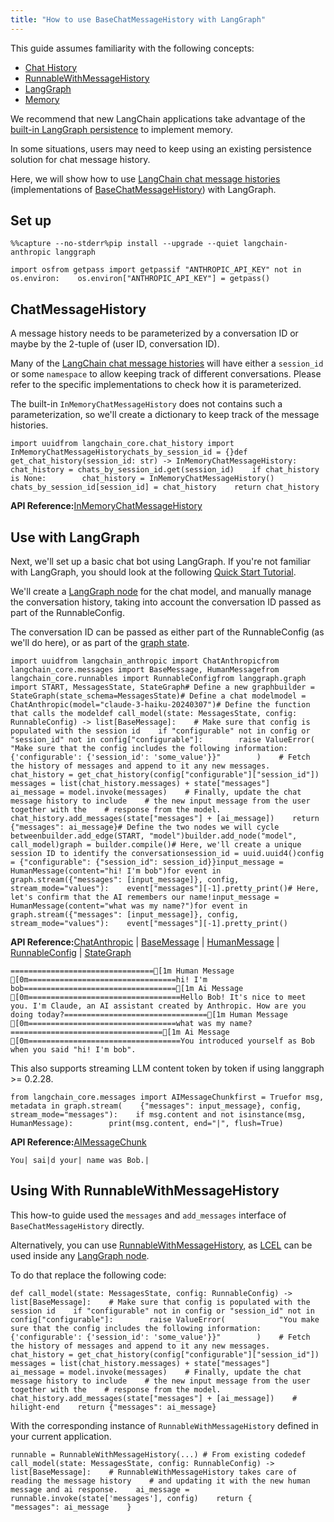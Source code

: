 ```yaml
---
title: "How to use BaseChatMessageHistory with LangGraph"
---
```


<Info>
  This guide assumes familiarity with the following concepts:

  * [Chat History](/oss/concepts/chat_history)
  * [RunnableWithMessageHistory](https://python.langchain.com/api_reference/core/runnables/langchain_core.runnables.history.RunnableWithMessageHistory.html)
  * [LangGraph](https://langchain-ai.github.io/langgraph/concepts/high_level/)
  * [Memory](https://langchain-ai.github.io/langgraph/concepts/agentic_concepts/#memory)
</Info>

We recommend that new LangChain applications take advantage of the [built-in LangGraph persistence](https://langchain-ai.github.io/langgraph/concepts/persistence/) to implement memory.

In some situations, users may need to keep using an existing persistence solution for chat message history.

Here, we will show how to use [LangChain chat message histories](https://python.langchain.com/oss/integrations/memory/) (implementations of [BaseChatMessageHistory](https://python.langchain.com/api_reference/core/chat_history/langchain_core.chat_history.BaseChatMessageHistory.html)) with LangGraph.

## Set up

```
%%capture --no-stderr%pip install --upgrade --quiet langchain-anthropic langgraph
```

```
import osfrom getpass import getpassif "ANTHROPIC_API_KEY" not in os.environ:    os.environ["ANTHROPIC_API_KEY"] = getpass()
```

## ChatMessageHistory

A message history needs to be parameterized by a conversation ID or maybe by the 2-tuple of (user ID, conversation ID).

Many of the [LangChain chat message histories](https://python.langchain.com/oss/integrations/memory/) will have either a `session_id` or some `namespace` to allow keeping track of different conversations. Please refer to the specific implementations to check how it is parameterized.

The built-in `InMemoryChatMessageHistory` does not contains such a parameterization, so we'll create a dictionary to keep track of the message histories.

```
import uuidfrom langchain_core.chat_history import InMemoryChatMessageHistorychats_by_session_id = {}def get_chat_history(session_id: str) -> InMemoryChatMessageHistory:    chat_history = chats_by_session_id.get(session_id)    if chat_history is None:        chat_history = InMemoryChatMessageHistory()        chats_by_session_id[session_id] = chat_history    return chat_history
```

**API Reference:**[InMemoryChatMessageHistory](https://python.langchain.com/api_reference/core/chat_history/langchain_core.chat_history.InMemoryChatMessageHistory.html)

## Use with LangGraph

Next, we'll set up a basic chat bot using LangGraph. If you're not familiar with LangGraph, you should look at the following [Quick Start Tutorial](https://langchain-ai.github.io/langgraph/tutorials/introduction/).

We'll create a [LangGraph node](https://langchain-ai.github.io/langgraph/concepts/low_level/#nodes) for the chat model, and manually manage the conversation history, taking into account the conversation ID passed as part of the RunnableConfig.

The conversation ID can be passed as either part of the RunnableConfig (as we'll do here), or as part of the [graph state](https://langchain-ai.github.io/langgraph/concepts/low_level/#state).

```
import uuidfrom langchain_anthropic import ChatAnthropicfrom langchain_core.messages import BaseMessage, HumanMessagefrom langchain_core.runnables import RunnableConfigfrom langgraph.graph import START, MessagesState, StateGraph# Define a new graphbuilder = StateGraph(state_schema=MessagesState)# Define a chat modelmodel = ChatAnthropic(model="claude-3-haiku-20240307")# Define the function that calls the modeldef call_model(state: MessagesState, config: RunnableConfig) -> list[BaseMessage]:    # Make sure that config is populated with the session id    if "configurable" not in config or "session_id" not in config["configurable"]:        raise ValueError(            "Make sure that the config includes the following information: {'configurable': {'session_id': 'some_value'}}"        )    # Fetch the history of messages and append to it any new messages.    chat_history = get_chat_history(config["configurable"]["session_id"])    messages = list(chat_history.messages) + state["messages"]    ai_message = model.invoke(messages)    # Finally, update the chat message history to include    # the new input message from the user together with the    # response from the model.    chat_history.add_messages(state["messages"] + [ai_message])    return {"messages": ai_message}# Define the two nodes we will cycle betweenbuilder.add_edge(START, "model")builder.add_node("model", call_model)graph = builder.compile()# Here, we'll create a unique session ID to identify the conversationsession_id = uuid.uuid4()config = {"configurable": {"session_id": session_id}}input_message = HumanMessage(content="hi! I'm bob")for event in graph.stream({"messages": [input_message]}, config, stream_mode="values"):    event["messages"][-1].pretty_print()# Here, let's confirm that the AI remembers our name!input_message = HumanMessage(content="what was my name?")for event in graph.stream({"messages": [input_message]}, config, stream_mode="values"):    event["messages"][-1].pretty_print()
```

**API Reference:**[ChatAnthropic](https://python.langchain.com/api_reference/anthropic/chat_models/langchain_anthropic.chat_models.ChatAnthropic.html) | [BaseMessage](https://python.langchain.com/api_reference/core/messages/langchain_core.messages.base.BaseMessage.html) | [HumanMessage](https://python.langchain.com/api_reference/core/messages/langchain_core.messages.human.HumanMessage.html) | [RunnableConfig](https://python.langchain.com/api_reference/core/runnables/langchain_core.runnables.config.RunnableConfig.html) | [StateGraph](https://langchain-ai.github.io/langgraph/reference/graphs/#langgraph.graph.state.StateGraph)

```
================================[1m Human Message [0m=================================hi! I'm bob==================================[1m Ai Message [0m==================================Hello Bob! It's nice to meet you. I'm Claude, an AI assistant created by Anthropic. How are you doing today?================================[1m Human Message [0m=================================what was my name?==================================[1m Ai Message [0m==================================You introduced yourself as Bob when you said "hi! I'm bob".
```

<Check>
  This also supports streaming LLM content token by token if using langgraph >= 0.2.28.
</Check>

```
from langchain_core.messages import AIMessageChunkfirst = Truefor msg, metadata in graph.stream(    {"messages": input_message}, config, stream_mode="messages"):    if msg.content and not isinstance(msg, HumanMessage):        print(msg.content, end="|", flush=True)
```

**API Reference:**[AIMessageChunk](https://python.langchain.com/api_reference/core/messages/langchain_core.messages.ai.AIMessageChunk.html)

```
You| sai|d your| name was Bob.|
```

## Using With RunnableWithMessageHistory

This how-to guide used the `messages` and `add_messages` interface of `BaseChatMessageHistory` directly.

Alternatively, you can use [RunnableWithMessageHistory](https://python.langchain.com/api_reference/core/runnables/langchain_core.runnables.history.RunnableWithMessageHistory.html), as [LCEL](/oss/concepts/lcel) can be used inside any [LangGraph node](https://langchain-ai.github.io/langgraph/concepts/low_level/#nodes).

To do that replace the following code:

```
def call_model(state: MessagesState, config: RunnableConfig) -> list[BaseMessage]:    # Make sure that config is populated with the session id    if "configurable" not in config or "session_id" not in config["configurable"]:        raise ValueError(            "You make sure that the config includes the following information: {'configurable': {'session_id': 'some_value'}}"        )    # Fetch the history of messages and append to it any new messages.    chat_history = get_chat_history(config["configurable"]["session_id"])    messages = list(chat_history.messages) + state["messages"]    ai_message = model.invoke(messages)    # Finally, update the chat message history to include    # the new input message from the user together with the    # response from the model.    chat_history.add_messages(state["messages"] + [ai_message])    # hilight-end    return {"messages": ai_message}
```

With the corresponding instance of `RunnableWithMessageHistory` defined in your current application.

```
runnable = RunnableWithMessageHistory(...) # From existing codedef call_model(state: MessagesState, config: RunnableConfig) -> list[BaseMessage]:    # RunnableWithMessageHistory takes care of reading the message history    # and updating it with the new human message and ai response.    ai_message = runnable.invoke(state['messages'], config)    return {        "messages": ai_message    }
```
